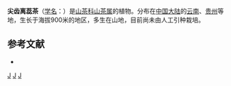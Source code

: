 {{Speciesbox 
| taxon = Camellia acutiserrata
| authority = Chang
}}

'''尖齿离蕊茶'''（[[学名|学名]]：{{lang|la|''Camellia acutiserrata''}}）是[[山茶科|山茶科]][[山茶属|山茶属]]的植物。分布在[[中国大陆|中国大陆]]的[[云南|云南]]、[[贵州|贵州]]等地，生长于海拔900米的地区，多生在山地，目前尚未由人工引种栽培。

== 参考文献 ==
<div class="references-small">
* {{cite web| url =http://www.bioinfo.cn/db05/KmzwSpecies.php?action=view&id=28962| title =尖齿离蕊茶| work =《中国高等植物数据库全库》| publisher =中国科学院微生物研究所| author =昆明植物研究所| accessdate =2009-02-26| deadurl =yes| archiveurl =https://web.archive.org/web/20160305074415/http://www.bioinfo.cn/db05/KmzwSpecies.php?action=view&id=28962| archivedate =2016-03-05}}
</div>
{{Taxonbar|from=Q11039139}}

[[Category:山茶属|J]]
[[Category:云南植物|J]]
[[Category:贵州植物|J]]